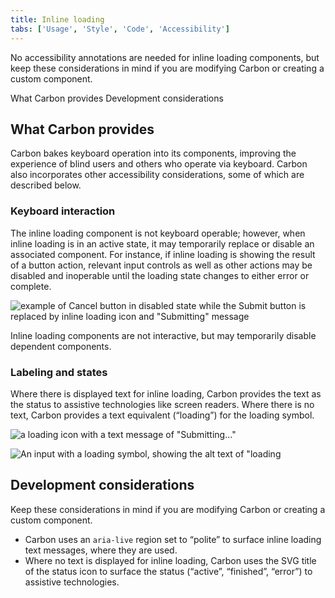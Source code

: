 ```yaml
---
title: Inline loading
tabs: ['Usage', 'Style', 'Code', 'Accessibility']
---
```


<PageDescription>

No accessibility annotations are needed for inline loading components, but keep
these considerations in mind if you are modifying Carbon or creating a custom
component.

</PageDescription>

<AnchorLinks>

<AnchorLink>What Carbon provides</AnchorLink>
<AnchorLink>Development considerations</AnchorLink>

</AnchorLinks>

## What Carbon provides

Carbon bakes keyboard operation into its components, improving the experience of
blind users and others who operate via keyboard. Carbon also incorporates other
accessibility considerations, some of which are described below.

### Keyboard interaction

The inline loading component is not keyboard operable; however, when inline
loading is in an active state, it may temporarily replace or disable an
associated component. For instance, if inline loading is showing the result of a
button action, relevant input controls as well as other actions may be disabled
and inoperable until the loading state changes to either error or complete.

<Row>
<Column colLg={8}>

![example of Cancel button in disabled state while the Submit button is replaced by inline loading icon and "Submitting" message](images/inline-loading-accessibility-1.png)

<Caption>
  Inline loading components are not interactive, but may temporarily disable
  dependent components.
</Caption>

</Column>
</Row>

### Labeling and states

Where there is displayed text for inline loading, Carbon provides the text as
the status to assistive technologies like screen readers. Where there is no
text, Carbon provides a text equivalent (“loading”) for the loading symbol.

<DoDontRow>
  <DoDont type="do" caption="Inline loading text is provided to assistive technologies.">

![a loading icon with a text message of "Submitting..."](images/inline-loading-accessibility-2.png)

  </DoDont>
  <DoDont type="do" caption="Where there is no text, Carbon provides a text equivalent for the loading symbol.">

![An input with a loading symbol, showing the alt text of "loading](images/inline-loading-accessibility-3.png)

  </DoDont>
</DoDontRow>

## Development considerations

Keep these considerations in mind if you are modifying Carbon or creating a
custom component.

- Carbon uses an `aria-live` region set to “polite” to surface inline loading
  text messages, where they are used.
- Where no text is displayed for inline loading, Carbon uses the SVG title of
  the status icon to surface the status (“active”, “finished”, “error”) to
  assistive technologies.
